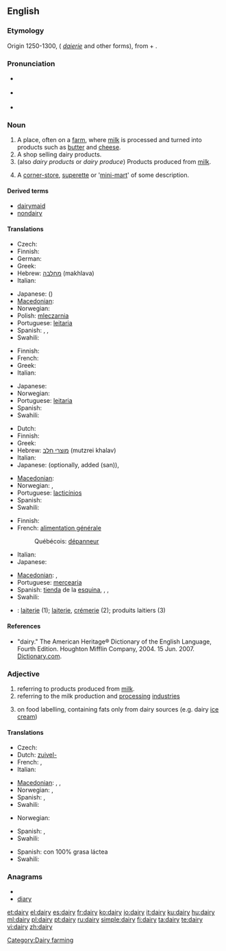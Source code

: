 ==English==

{{wikipedia}}

===Etymology===
Origin 1250-1300, ({{etyl|enm}} ''[[daierie]]'' and other forms), from {{term|dey||dairymaid}} + {{term|-ery}}.

===Pronunciation===
* {{a|British}} {{IPA|/ˈdɛəɹi/}}
* {{a|US}} {{IPA|/'dæɻɪ/}}
* {{rhymes|ɛəri}}

===Noun===
{{en-noun|dair|ies}}

# A place, often on a [[farm]], where [[milk]] is processed and turned into products such as [[butter]] and [[cheese]].
# A shop selling dairy products.
# (also ''dairy products'' or ''dairy produce'') Products produced from [[milk]].
# {{NZ}} A [[corner-store]], [[superette]] or '[[mini-mart]]' of some description.

====Derived terms====
* [[dairymaid]]
* [[nondairy]]

====Translations====
{{trans-top|place, where milk is processed}}
* Czech: {{t+|cs|mlékárna|f}}
* Finnish: {{t-|fi|meijeri}}
* German: {{t+|de|Molkerei|f}}
* Greek: {{t+|el|γαλακτοκομείο|n}}
* Hebrew: [[מחלבה]] (makhlava) {{f}}
* Italian: {{t-|it|caseificio|m}}
{{trans-mid}}
* Japanese: {{t|ja|牧場|tr=bokujō}} ({{t|ja|ぼくじょう}})
* [[Macedonian]]: {{t|mk|млекарница|f|tr=mlekárnica}}
* Norwegian: {{t-|no|meieri|n}}
* Polish: [[mleczarnia]] {{f}}
* Portuguese: [[leitaria]] {{f}}
* Spanish: {{t-|es|granja|f}}, {{t-|es|granja lechera|f}}, {{t-|es|establo|m}}
* Swahili: {{t+|sw|shajara|xs=Swahili}}
{{trans-bottom}}

{{trans-top|shop selling dairy products}}
* Finnish: {{t+|fi|maitokauppa}}
* French: {{t+|fr|crémerie}}
* Greek: {{t+|el|γαλακτοπωλείο|n}}
* Italian: {{t+|it|latteria|f}}
{{trans-mid}}
* Japanese: {{t|ja|日用雑貨店|tr=nichiyōzakkaten}}
* Norwegian: {{t-|no|melkebutikk|m}}
* Portuguese: [[leitaria]] {{f}}
* Spanish: {{t-|es|lechería|f}}
* Swahili: {{t+|sw|shajara|xs=Swahili}}
{{trans-bottom}}

{{trans-top|products produced from milk}}
* Dutch: {{t+|nl|zuivel|m}}
* Finnish: {{t-|fi|maitotuote|p|alt=maitotuotteet}}
* Greek: {{t+|el|γαλακτοκομικά|n|p}}
* Hebrew: [[מוצרי חלב]] (mutzrei khalav) {{m|p}}
* Italian: {{t+|it|latticini|m|p}}
* Japanese: {{t|ja|牛乳屋|tr=gyūnyūya}} (optionally, added {{Jpan|さん}} (san)), {{t|ja|牛乳販売店|tr=gyūnyūhanbaiten}}
{{trans-mid}}
* [[Macedonian]]: {{t|mk|млечни производи|m|p|tr=mléčni proízvodi}}
* Norwegian: {{t-|no|meieriprodukter|n}}, {{t-|no|melkeprodukter|n}}
* Portuguese: [[lacticínios]] {{p}}
* Spanish: {{t-|es|lácteos|m}} {{p}}
* Swahili: {{t+|sw|shajara|xs=Swahili}}
{{trans-bottom}}

{{trans-top|corner-store, superette or 'mini-mart' of some description}}
* Finnish: {{t-|fi|lähikauppa}}
* French: [[alimentation générale]] {{f}}
*: Québécois: [[dépanneur]] {{m}}
* Italian: {{t+|it|alimentari|m}}
* Japanese: {{t+|ja|コンビニ|tr=konbini}}
{{trans-mid}}
* [[Macedonian]]: {{t|mk|гранап|m|tr=gránap}},  {{t|mk|бакалница|f|tr=bakálnica}}
* Portuguese: [[mercearia]] {{f}}
* Spanish: [[tienda]] de la [[esquina]], {{italbrac|Mexico}} {{t-|es|tiendita|f}}, {{t-|es|minisúper|m}}, {{t-|es|supercito|f}}
* Swahili: {{t+|sw|shajara|xs=Swahili}}
{{trans-bottom}}

{{checktrans-top|to be checked}}
* {{ttbc|French}}: [[laiterie]] {{f}} (1); [[laiterie]], [[crémerie]] (2); produits laitiers {{m}} {{p}} (3)
{{trans-mid}}
{{trans-bottom}}

====References====
* "dairy." The American Heritage® Dictionary of the English Language, Fourth Edition. Houghton Mifflin Company, 2004. 15 Jun. 2007.  [http://dictionary.reference.com/browse/dairy Dictionary.com].

===Adjective===
{{en-adj|-}}

# referring to products produced from [[milk]].
# referring to the milk production and [[processing]] [[industries]]
# {{British}} on food labelling, containing fats only from dairy sources (e.g. dairy [[ice cream]])

====Translations====
{{trans-top|referring to products produced from milk}}
* Czech: {{t+|cs|mléčný|m}}
* Dutch: [[zuivel-]]
* French: {{t+|fr|laitier|m}}, {{t+|fr|laitière|f}}
* Italian: {{t-|it|caseario}}
{{trans-mid}}
* [[Macedonian]]: {{t|mk|млечен|m|tr=mléčen}},  {{t|mk|млечна|f|tr=mléčna}},  {{t|mk|млечно|n|tr=mléčno}}
* Norwegian: {{t-|no|meieri-}}, {{t-|no|melke-}}
* Spanish: {{t-|es|lácteo|m}}, {{t-|es|láctea|f}}
* Swahili: {{t+|sw|shajara|xs=Swahili}}
{{trans-bottom}}

{{trans-top|referring to the milk production and processing industries}}
* Norwegian: {{t-|no|meieri-}}
{{trans-mid}}
* Spanish: {{t-|es|lácteo|m}}, {{t-|es|láctea|f}}
* Swahili: {{t+|sw|shajara|xs=Swahili}}
{{trans-bottom}}

{{trans-top|on food labelling, containing fats only from dairy sources}}
{{trans-mid}}
* Spanish: con 100% grasa láctea
* Swahili: {{t+|sw|shajara|xs=Swahili}}
{{trans-bottom}}

===Anagrams===
* {{alphagram|adiry}}
* [[diary#English|diary]]


[[Category:Dairy farming]]

[[et:dairy]]
[[el:dairy]]
[[es:dairy]]
[[fr:dairy]]
[[ko:dairy]]
[[io:dairy]]
[[it:dairy]]
[[ku:dairy]]
[[hu:dairy]]
[[ml:dairy]]
[[pl:dairy]]
[[pt:dairy]]
[[ru:dairy]]
[[simple:dairy]]
[[fi:dairy]]
[[ta:dairy]]
[[te:dairy]]
[[vi:dairy]]
[[zh:dairy]]